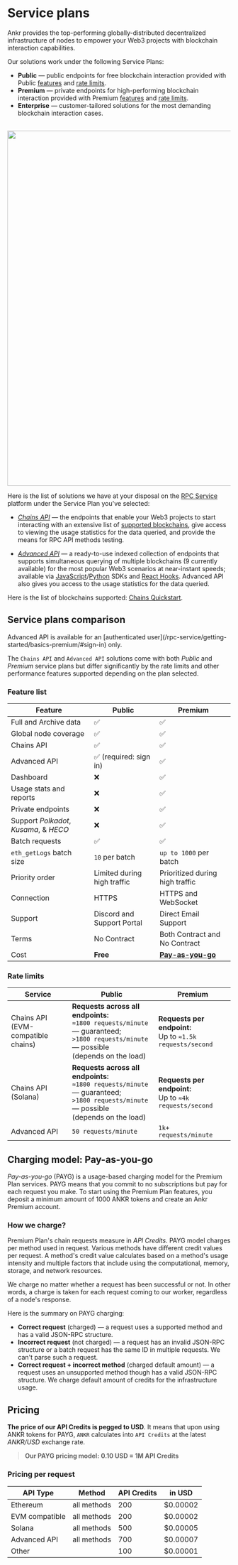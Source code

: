 
# Service plans

Ankr provides the top-performing globally-distributed decentralized infrastructure of nodes to empower your Web3 projects with blockchain interaction capabilities.

Our solutions work under the following Service Plans:

  * **Public** — public endpoints for free blockchain interaction provided with Public [features](/rpc-service/service-plans/#feature-list) and [rate limits](/rpc-service/service-plans/#rate-limits).
  * **Premium** — private endpoints for high-performing blockchain interaction provided with Premium [features](/rpc-service/service-plans/#feature-list) and [rate limits](/rpc-service/service-plans/#rate-limits).
  * **Enterprise** — customer-tailored solutions for the most demanding blockchain interaction cases.
<br/>

<img src="/docs/build/service-plans.png" class="responsive-pic" width="800" />

Here is the list of solutions we have at your disposal on the [RPC Service](https://www.ankr.com/rpc/) platform under the Service Plan you've selected:

  * *[Chains API](/rpc-service/overview/)* — the endpoints that enable your Web3 projects to start interacting with an extensive list of [supported blockchains](/rpc-service/chains/chains-list/), give access to viewing the usage statistics for the data queried, and provide the means for RPC API methods testing.

  * *[Advanced API](/advanced-api/overview)* — a ready-to-use indexed collection of endpoints that supports simultaneous querying of multiple blockchains (9 currently available) for the most popular Web3 scenarios at near-instant speeds; available via [JavaScript](/advanced-api/javascript-sdk)/[Python](/advanced-api/python-sdk) SDKs and [React Hooks](/advanced-api/react-hooks). Advanced API also gives you access to the usage statistics for the data queried.

Here is the list of blockchains supported: [Chains Quickstart](/rpc-service/chains/chains-list/).

## Service plans comparison

<Callout type="tip">
 Advanced API is available for an [authenticated user](/rpc-service/getting-started/basics-premium/#sign-in) only.
</Callout>

The `Chains API` and `Advanced API` solutions come with both *Public* and *Premium* service plans but differ significantly by the rate limits and other performance features supported depending on the plan selected.

### Feature list

| Feature                                | Public                      | Premium                                                                       |
|----------------------------------------|-----------------------------|-------------------------------------------------------------------------------|
| Full and Archive data                  | ✅                           | ✅                                                                             |
| Global node coverage                   | ✅                           | ✅                                                                             |
| Chains API                             | ✅                           | ✅                                                                             |
| Advanced API                           | ✅ (required: sign in)       | ✅                                                                             |
| Dashboard                              | ❌                           | ✅                                                                             |
| Usage stats and reports                | ❌                           | ✅                                                                             |
| Private endpoints                      | ❌                           | ✅                                                                             |
| Support *Polkadot*, *Kusama*, & *HECO* | ❌                           | ✅                                                                             |
| Batch requests                         | ✅                           | ✅                                                                             |
| `eth_getLogs` batch size               | `10` per batch              | `up to 1000` per batch                                                        |
| Priority order                         | Limited during high traffic | Prioritized during high traffic                                               |
| Connection                             | HTTPS                       | HTTPS and WebSocket                                                           |
| Support                                | Discord and Support Portal  | Direct Email Support                                                          |
| Terms                                  | No Contract                 | Both Contract and No Contract                                                 |
| Cost                                   | **Free**                    | **[Pay-as-you-go](/rpc-service/service-plans/#charging-model-pay-as-you-go)** |

### Rate limits

| Service                                | Public                                                                                                                                        | Premium                                                      |
|----------------------------------------|-----------------------------------------------------------------------------------------------------------------------------------------------|--------------------------------------------------------------|
| Chains API<br/>(EVM-compatible chains) | **Requests across all endpoints:**<br/>`≈1800 requests/minute` — guaranteed;<br/>`>1800 requests/minute` — possible<br/>(depends on the load) | **Requests per endpoint:**<br/>Up to `≈1.5k requests/second` |
| Chains API<br/>(Solana)                      | **Requests across all endpoints:**<br/>`≈1800 requests/minute` — guaranteed;<br/>`>1800 requests/minute` — possible<br/>(depends on the load) | **Requests per endpoint:**<br/>Up to `≈4k requests/second`   |
| Advanced API                           | `50 requests/minute`                                                                                                                          | `1k+ requests/minute`                                        |

## Charging model: Pay-as-you-go

_Pay-as-you-go_ (PAYG) is a usage-based charging model for the Premium Plan services. PAYG means that you commit to no subscriptions but pay for each request you make. To start using the Premium Plan features, you deposit a minimum amount of 1000 ANKR tokens and create an Ankr Premium account.

### How we charge?

Premium Plan's chain requests measure in *API Credits*. PAYG model charges per method used in request. Various methods have different credit values per request. A method's credit value calculates based on a method's usage intensity and multiple factors that include using the computational, memory, storage, and network resources.

[//]: # (Premium Plan supports two communication protocols:)

[//]: # ()
[//]: # (* **HTTPS** — this one is used either for individual or batch requests.)

[//]: # (* **WebSocket** — this one is used to establish a communication channel.)

We charge no matter whether a request has been successful or not. In other words, a charge is taken for each request coming to our worker, regardless of a node's response.

Here is the summary on PAYG charging:

  * **Correct request** (charged) — a request uses a supported method and has a valid JSON-RPC structure. 
  * **Incorrect request** (not charged) — a request has an invalid JSON-RPC structure or a batch request has the same ID in multiple requests. We can't parse such a request.
  * **Correct request + incorrect method** (charged default amount) — a request uses an unsupported method though has a valid JSON-RPC structure. We charge default amount of credits for the infrastructure usage.

[//]: # (## Get started with Premium)

[//]: # ()
[//]: # (1. Go to the [RPC Services]&#40;https://www.ankr.com/rpc/&#41; platform.)

[//]: # (2. [Connect your wallet]&#40;/rpc-service/premium-account-operations/#connect-wallet&#41;.)

[//]: # (3. [Deposit funds]&#40;/rpc-service/premium-account-operations/#top-up&#41;.)

[//]: # (4. [Add Premium Endpoints into your project]&#40;/rpc-service/blockchain-interactions/#rpc-apis-for-your-project&#41; to interact with a blockchain.)

## Pricing

**The price of our API Credits is pegged to USD**. It means that upon using ANKR tokens for PAYG, `ANKR` calculates into `API Credits` at the latest _ANKR/USD_ exchange rate.

> **Our PAYG pricing model:**
> **0.10 USD = 1M API Credits**

### Pricing per request

| API Type       | Method      | API Credits | in USD   |
|----------------|-------------|-------------|----------|
| Ethereum       | all methods | 200         | $0.00002 |
| EVM compatible | all methods | 200         | $0.00002 |
| Solana         | all methods | 500         | $0.00005 |
| Advanced API   | all methods | 700         | $0.00007 |
| Other          |             | 100         | $0.00001 |